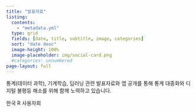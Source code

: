 ```yaml
---
title: "발표자료"
listing:
  contents:
    - "metadata.yml"
  type: grid
  fields: [date, title, subtitle, image, categories]
  sort: "date desc"
  image-height: 100%
  image-placeholder: img/social-card.png
  #categories: unnumbered
page-layout: full
---
```


<p class="f6 measure lh-copy tc center">통계(데이터 과학), 기계학습, 딥러닝 관련 발표자료와 앱 공개를 통해 통계 대중화와 디지털 불평등 해소를 위해 함께 노력하고 있습니다.</p>

<p class="f7 measure lh-copy tc center i">한국 R 사용자회</p>
